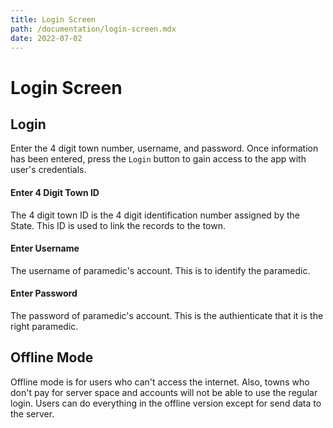 ```yaml
---
title: Login Screen
path: /documentation/login-screen.mdx
date: 2022-07-02
---
```


# Login Screen

## Login

Enter the 4 digit town number, username, and password.
Once information has been entered, press the `Login` button to gain access to the app with user's credentials.

#### Enter 4 Digit Town ID

The 4 digit town ID is the 4 digit identification number assigned by the State. This ID is used to link the records to the town.

#### Enter Username

The username of paramedic's account. This is to identify the paramedic.

#### Enter Password

The password of paramedic's account. This is the authienticate that it is the right paramedic.

## Offline Mode

Offline mode is for users who can't access the internet.
Also, towns who don't pay for server space and accounts will not be able to use the regular login.
Users can do everything in the offline version except for send data to the server.
